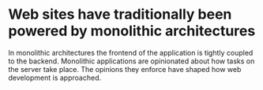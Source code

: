 
<Split>
  <h1>Web sites have traditionally been powered by monolithic architectures</h1>
  <MonolitichArchitectures />
</Split>

<Notes>
  In monolithic architectures the frontend of the application is tightly
  coupled to the backend. Monolithic applications are opinionated about
  how tasks on the server take place. The opinions they enforce have
  shaped how web development is approached.
</Notes>
